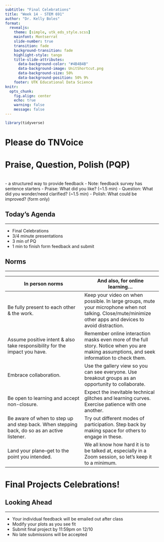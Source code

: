 ```yaml
---
subtitle: "Final Celebrations"
title: "Week 14 - STEM 691"
author: "Dr. Kelly Boles"
format:
  revealjs:
    theme: [simple, utk_eds_style.scss]
    mainfont: Montserrat
    slide-number: true
    transition: fade
    background-transition: fade
    highlight-style: tango
    title-slide-attributes:
      data-background-color: "#4B4B4B"
      data-background-image: UnitShortcut.png
      data-background-size: 50%
      data-background-position: 50% 9%
    footer: UTK Educational Data Science
knitr:
  opts_chunk: 
    fig.align: center
    echo: true
    warning: false
    message: false
---
```


```r

library(tidyverse)
```

# Please do TNVoice

# Praise, Question, Polish (PQP)
<br>
- a structured way to provide feedback
- Note: feedback survey has sentence starters
    - Praise: What did you like? (~1.5 min)
    - Question: What did you wonder/need clarified? (~1.5 min)
    - Polish: What could be improved? (form only)

## Today's Agenda
<hr>

:::{.smaller-font}
- Final Celebrations
 - 3/4 minute presentations
 - 3 min of PQ
 - 1 min to finish form feedback and submit
:::

## Norms
<hr>

:::{.compact-font}
| In person norms | And also, for online learning... |
|----------|----------|
| Be fully present to each other & the work. | Keep your video on when possible. In large groups, mute your microphone when not talking. Close/mute/minimize other apps and devices to avoid distraction. |
| Assume positive intent & also take responsibility for the impact you have. | Remember online interaction masks even more of the full story. Notice when you are making assumptions, and seek information to check them. |
| Embrace collaboration. | Use the gallery view so you can see everyone. Use breakout groups as an opportunity to collaborate. |
| Be open to learning and accept non-closure. | Expect the inevitable technical glitches and learning curves. Exercise patience with one another. |
| Be aware of when to step up and step back. When stepping back, do so as an active listener. | Try out different modes of participation. Step back by making space for others to engage in these. |
| Land your plane--get to the point you intended. | We all know how hard it is to be talked at, especially in a Zoom session, so let's keep it to a minimum. |

:::

# Final Projects Celebrations!

## Looking Ahead
<hr>
- Your individual feedback will be emailed out after class
- Modify your plots as you see fit
- Submit final project by 11:59pm on 12/10
- No late submissions will be accepted